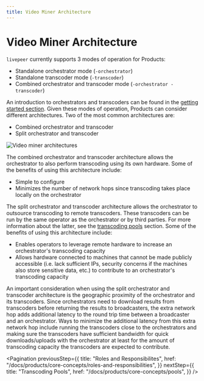 ```yaml
---
title: Video Miner Architecture
---
```


# Video Miner Architecture

`livepeer` currently supports 3 modes of operation for Products:

- Standalone orchestrator mode (`-orchestrator`)
- Standalone transcoder mode (`-transcoder`)
- Combined orchestrator and transcoder mode (`-orchestrator -transcoder`)

An introduction to orchestrators and transcoders can be found in the
[getting started section](/docs/products/getting-started/overview). Given
these modes of operation, Products can consider different architectures. Two
of the most common architectures are:

- Combined orchestrator and transcoder
- Split orchestrator and transcoder

![Video miner architectures](/docs-assets/architecture.png)

The combined orchestrator and transcoder architecture allows the orchestrator to
also perform transcoding using its own hardware. Some of the benefits of using
this architecture include:

- Simple to configure
- Minimizes the number of network hops since transcoding takes place locally on
  the orchestrator

The split orchestrator and transcoder architecture allows the orchestrator to
outsource transcoding to remote transcoders. These transcoders can be run by the
same operator as the orchestrator or by third parties. For more information
about the latter, see the
[transcoding pools](/docs/products/core-concepts/pools) section. Some of the
benefits of using this architecture include:

- Enables operators to leverage remote hardware to increase an orchestrator's
  transcoding capacity
- Allows hardware connected to machines that cannot be made publicly accessible
  (i.e. lack sufficient IPs, security concerns if the machines also store
  sensitive data, etc.) to contribute to an orchestrator's transcoding capacity

An important consideration when using the split orchestrator and transcoder
architecture is the geographic proximity of the orchestrator and its
transcoders. Since orchestrators need to download results from transcoders
before returning the results to broadcasters, the extra network hop adds
additional latency to the round trip time between a broadcaster and an
orchestrator. Ways to minimize the additional latency from this extra network
hop include running the transcoders close to the orchestrators and making sure
the transcoders have sufficient bandwidth for quick downloads/uploads with the
orchestrator at least for the amount of transcoding capacity the transcoders are
expected to contribute.

<Pagination
  previousStep={{
    title: "Roles and Responsibilites",
    href: "/docs/products/core-concepts/roles-and-responsibilities",
  }}
  nextStep={{
    title: "Transcoding Pools",
    href: "/docs/products/core-concepts/pools",
  }}
/>
